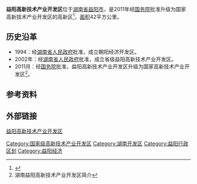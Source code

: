 '''益阳高新技术产业开发区'''位于[[湖南省|湖南省]][[益阳市|益阳市]]，是2011年经[[中华人民共和国国务院|国务院]]批准升级为国家高新技术产业开发区的高新区<ref>{{cite web |url=http://park.chinahightech.com/hightech/html/69/hightech.html |title=益阳高新区 |accessdate=2016-05-18 |publisher=高新网 |deadurl=yes |archiveurl=https://web.archive.org/web/20160407214636/http://park.chinahightech.com/hightech/html/69/hightech.html |archivedate=2016年4月7日 |df= }}</ref>，[[面积|面积]]42平方公里。

== 历史沿革 ==
*1994：经[[湖南省人民政府|湖南省人民政府]]批准，成立朝阳经济开发区。
*2002年：经[[湖南省人民政府|湖南省人民政府]]批准，成立省级益阳高新技术产业开发区。
*2011月：经[[中华人民共和国国务院|国务院]]批准，益阳高新技术产业开发区升级为国家高新技术产业开发区<ref>湖南益阳高新技术产业开发区简介</ref>。

== 参考资料 ==
{{reflist}}

== 外部链接 ==
[http://www.yygxq.gov.cn/ 益阳高新技术产业开发区] {{Wayback|url=http://www.yygxq.gov.cn/ |date=20210129214152 }}

{{国家级高新技术产业开发区}}
[[Category:国家级高新技术产业开发区|Category:国家级高新技术产业开发区]]
[[Category:湖南开发区|Category:湖南开发区]]
[[Category:益阳行政区划|Category:益阳行政区划]]
[[Category:益阳经济|Category:益阳经济]]
